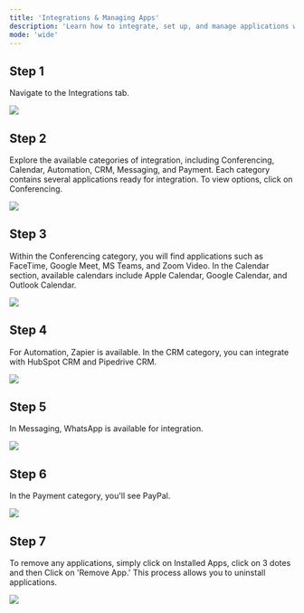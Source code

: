 ```yaml
---
title: 'Integrations & Managing Apps'
description: 'Learn how to integrate, set up, and manage applications within the platform with easy-to-follow steps.'
mode: 'wide'
---
```


## Step 1

Navigate to the Integrations tab.

<Frame><img src="/images/integrationSetup/image1.jpg" /></Frame>

## Step 2

Explore the available categories of integration, including Conferencing, Calendar, Automation, CRM, Messaging, and Payment. Each category contains several applications ready for integration. To view options, click on Conferencing.

<Frame><img src="/images/integrationSetup/image2.jpg" /></Frame>

## Step 3

Within the Conferencing category, you will find applications such as FaceTime, Google Meet, MS Teams, and Zoom Video. In the Calendar section, available calendars include Apple Calendar, Google Calendar, and Outlook Calendar.

<Frame><img src="/images/integrationSetup/image3.jpg" /></Frame>

## Step 4

For Automation, Zapier is available. In the CRM category, you can integrate with HubSpot CRM and Pipedrive CRM.

<Frame><img src="/images/integrationSetup/image4.jpg" /></Frame>

## Step 5

In Messaging, WhatsApp is available for integration.

<Frame><img src="/images/integrationSetup/image5.jpg" /></Frame>

## Step 6

In the Payment category, you'll see PayPal.

<Frame><img src="/images/integrationSetup/image6.jpg" /></Frame>

## Step 7
To remove any applications, simply click on Installed Apps, click on 3 dotes and then Click on 'Remove App.' This process allows you to uninstall applications.

<Frame><img src="/images/integrationSetup/image7.jpg" /></Frame>
